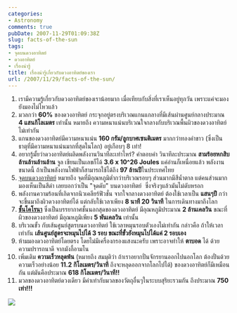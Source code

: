 ```yaml
---
categories:
- Astronomy
comments: true
pubDate: 2007-11-29T01:09:38Z
slug: facts-of-the-sun
tags:
- จุดบนดวงอาทิตย์
- ดวงอาทิตย์
- เรื่องน่ารู้
title: เรื่องน่ารู้เกี่ยวกับดวงอาทิตย์ของเรา
url: /2007/11/29/facts-of-the-sun/
---
```


1. เรามีความรู้เกี่ยวกับดวงอาทิตย์ของเราน้อยมาก เมื่อเทียบกับสิ่งที่เราเห็นอยู่ทุกวัน เพราะแค่จะมอง ยังมองไม่ไหวแล้ว
2. มวลกว่า **60%** ของดวงอาทิตย์ กระจุกอยู่ตรงบริเวณแกนแกลางที่มีเส้นผ่านศูนย์กลางประมาณ **4 แสนกิโลเมตร** เท่านั้น หมายถึง ความหนาแน่นบริเวณใจกลางกับบริเวณพื้นผิวของดวงอาทิตย์ ไม่เท่ากัน
3. แกนของดวงอาทิตย์มีความหนาแน่น **160 กรัม/ลูกบาศเซนติเมตร** มากกว่าทองคำขาว (ซึ่งเป็นธาตุที่มีความหนาแน่นมากที่สุดในโลก) อยู่เกือบๆ 8 เท่า!
4. อยากรู้มั้ยว่าดวงอาทิตย์ผลิดพลังงานวินาทีละเท่าไหร่? คำตอบคำ วินาทีละประมาณ **สามร้อยหกสิบ ล้านล้านล้านล้าน** จูล เขียนเป็นเลขก็ได้ **3.6 x 10^26 Joules** แค่อ่านก็เหนื่อยแล้ว พลังงานขนาดนี้ ถ้าเป็นพลังงานไฟฟ้าก็สามารถใช้ได้ถึง **97 ล้านปี**ในประเทศไทย
5. [จุดบนดวงอาทิตย์](http://en.wikipedia.org/wiki/Sunspot) หมายถึง จุดที่มีอุณหภูมิต่ำกว่าบริเวณรอบๆ ส่วนมากมีสีน้ำตาล แต่คนส่วนมากมองเห็นเป็นสีดำ เลยบอกว่าเป็น "จุดดับ" บนดวงอาทิตย์  ซึ่งจริงๆแล้วมันไม่ดับหรอก
6. พลังงานความร้อนที่เกิดจากนิวเคลียร์ฟิวชั่น จากใจกลางดวงอาทิตย์ ต้องใช้เวลาเป็น **แสนๆปี** กว่าจะขึ้นมาถึงผิวดวงอาทิตย์ได้ แต่กลับใช้เวลาเพียง **8 นาที 20 วินาที** ในการเดินทางมาถึงโลก
7. **[ชั้นโคโรนา](http://en.wikipedia.org/wiki/Corona)** ซึ่งเป็นบรรยากาศชั้นนอกสุดของดวงอาทิตย์ มีอุณหภูมิประมาณ **2 ล้านเคลวิน** ขณะที่ผิวของดวงอาทิตย์ มีอุณหภูมิเพียง **5 พันเคลวิน** เท่านั้น
8. บริเวณขั้ว กับเส้นศูนย์สูตรบนดวงอาทิตย์ ใช้เวลาหมุนรอบตัวเองไม่เท่ากัน กล่าวคือ ถ้าให้เวลาเท่ากัน **เส้นศูนย์สูตรจะหมุนไปได้ 3 รอบ ขณะที่ขั้วยังหมุนไปได้แค่ 2 รอบเอง**
9. ห้ามมองดวงอาทิตย์โดยตรง โดยไม่มีเครื่องกรองแสงนะครับ เพราะอาจทำให้ **ตาบอด** ได้ ด้วยความปรารถนาดี จากมังกี้อามโน
10. เพิ่มเติม **ความเร็วหลุดพ้น** (หมายถึง สมมุติว่า ถ้าเราอยากปั่นจักรยานออกไปนอกโลก ต้องปั่นด้วยความเร็วอย่างน้อย **11.2 กิโลเมตร/วินาที** ถึงจะหลุดออกจากโลกไปได้) ของดวงอาทิตย์ก็มีเหมือนกัน แต่มันคือประมาณ **618 กิโลเมตร/วินาที!!**
11. มวลของดวงอาทิตย์ดวงเดียว มีค่าเท่ากับมวลของวัตถุอื่นๆในระบบสุริยะรวมกัน ถึงประมาณ **750 เท่า!!!**

[![](https://files.armno.in.th/uploads/2007/11/4525731804_b45c515c96_z.jpg)](https://files.armno.in.th/uploads/2007/11/4525731804_b45c515c96_z.jpg)
